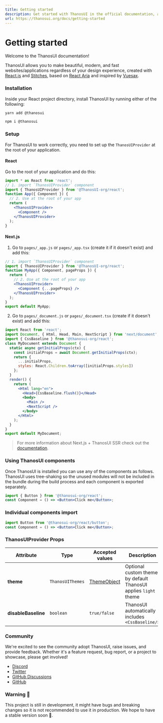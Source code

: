 ```yaml
---
title: Getting started
description: Get started with ThanosUI in the official documentation, and learn more about all our features!
url: https://thanosui.org/docs/getting-started
---
```


# Getting started

Welcome to the ThanosUI documentation!

ThanosUI allows you to make beautiful, modern, and fast websites/applications regardless of your design experience, created with <a href="https://reactjs.org/" rel="noreferrer" target="_blank">React.js</a> and <a href="https://stitches.dev/" rel="noreferrer" target="_blank">
Stitches</a>, based on <a href="https://react-spectrum.adobe.com/react-aria/index.html" rel="noreferrer" target="_blank">
React Aria</a> and inspired by <a href="https://vuesax.com/" rel="noreferrer" target="_blank">Vuesax</a>.

### Installation

Inside your React project directory, install ThanosUI by running either of the following:

```bash
yarn add @thanosui
```

```bash
npm i @thanosui
```

### Setup

For ThanosUI to work correctly, you need to set up the `ThanosUIProvider` at the root of your application.

#### React

Go to the root of your application and do this:

```jsx
import * as React from 'react';
// 1. import `ThanosUIProvider` component
import { ThanosUIProvider } from '@ThanosUI-org/react';
function App({ Component }) {
  // 2. Use at the root of your app
  return (
    <ThanosUIProvider>
      <Component />
    </ThanosUIProvider>
  );
}
```

#### Next.js

1. Go to `pages/_app.js` or `pages/_app.tsx` (create it if it doesn't exist) and add this:

```jsx
// 1. import `ThanosUIProvider` component
import { ThanosUIProvider } from '@ThanosUI-org/react';
function MyApp({ Component, pageProps }) {
  return (
    // 2. Use at the root of your app
    <ThanosUIProvider>
      <Component {...pageProps} />
    </ThanosUIProvider>
  );
}
export default MyApp;
```

2. Go to `pages/_document.js` or `pages/_document.tsx` (create if it doesn't exist) and add this:

```jsx
import React from 'react';
import Document, { Html, Head, Main, NextScript } from 'next/document';
import { CssBaseline } from '@thanosui-org/react';
class MyDocument extends Document {
  static async getInitialProps(ctx) {
    const initialProps = await Document.getInitialProps(ctx);
    return {
      ...initialProps,
      styles: React.Children.toArray([initialProps.styles])
    };
  }
  render() {
    return (
      <Html lang="en">
        <Head>{CssBaseline.flush()}</Head>
        <body>
          <Main />
          <NextScript />
        </body>
      </Html>
    );
  }
}
export default MyDocument;
```

> For more information about Next.js + ThanosUI SSR check out the [documentation](/docs/guide/thanosui-plus-nextjs).
 
### Using ThanosUI components

Once ThanosUI is installed you can use any of the components as follows.
ThanosUI uses tree-shaking so the unused modules will not be included in the bundle during the build process and
each component is exported separately.

```jsx
import { Button } from '@thanosui-org/react';
const Component = () => <Button>Click me</Button>;
```
 

### Individual components import

```jsx
import Button from '@thanosui-org/react/button';
const Component = () => <Button>Click me</Button>;
```
 
### ThanosUIProvider Props

| Attribute           | Type           | Accepted values              | Description                                                    | Default |
| ------------------- | -------------- | ---------------------------- | -------------------------------------------------------------- | ------- |
| **theme**           | `ThanosUIThemes` | [ThemeObject](#theme-object) | Optional custom theme, by default ThanosUI applies `light` theme | -       |
| **disableBaseline** | `boolean`      | `true/false`                 | ThanosUI automatically includes `<CssBaseline/>`                 | `false` |
 
### Community

We're excited to see the community adopt ThanosUI, raise issues, and provide feedback.
Whether it's a feature request, bug report, or a project to showcase, please get involved!

- [Discord](https://discord.gg/9b6yyZKmH4)
- [Twitter](https://twitter.com/getnextui)
- [GitHub Discussions](https://github.com/nextui-org/nextui/discussions)
- [GitHub](https://github.com/nextui-org/nextui)
 
### Warning 🚧
This project is still in development, it might have bugs and breaking changes so it is not recommended to use it in production. We hope to have a stable version soon 🚀.
